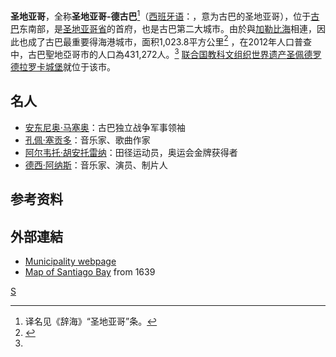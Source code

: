 {{NoteTA
|G1=地名
|1=zh-hans:哈瓦那;zh-tw:哈瓦那;zh-hk:夏灣拿;zh-cn:哈瓦那;}}{{Infobox settlement
|official_name          = 圣地亚哥-德古巴
|other_name             =
|native_name            =  Santiago de Cuba
|nickname               =
|settlement_type        = 市
|motto                  =
|image_skyline          =Escuela_Ing_Luis_Armando_Morales_Mustelier_002.jpg
|imagesize              =
|image_caption          =圣地亚哥-德古巴的風景
|image_flag             =
|flag_size              =
|image_seal             =
|seal_size              =
|image_shield           =
|shield_size            =
|city_logo              =
|citylogo_size          =
|image_map              =
|mapsize                =
|map_caption            =
|image_map1             =
|mapsize1               =
|map_caption1           =
|image_dot_map          =
|dot_mapsize            =
|dot_map_caption        =
|dot_x =   |dot_y =
|pushpin_map            = Cuba
|pushpin_label_position = 
|pushpin_map_caption    = 
|pushpin_mapsize        = 
|coordinates_display    =
|coordinates_region     = 
|subdivision_type       = 國家
|subdivision_name       ={{CUB}}
|subdivision_type1      = [[古巴行政區劃|省]]
|subdivision_name1      =  [[圣地亚哥省_(古巴)|圣地亚哥省]]
|subdivision_type2      =
|subdivision_name2      =
|subdivision_type3      =
|subdivision_name3      =
|subdivision_type4      =
|subdivision_name4      =
|government_footnotes   =
|government_type        =
|leader_title           =
|leader_name            =
|leader_title1          =  <!-- for places with, say, both a mayor and a city manager -->
|leader_name1           =
|leader_title2          =
|leader_name2           =
|leader_title3          =
|leader_name3           =
|leader_title4          =
|leader_name4           =
|established_title      =  建立
|established_date       = 1514年
|established_title2     =  <!-- Incorporated (town) -->
|established_date2      =
|established_title3     =  <!-- Incorporated (city) -->
|established_date3      =
|area_magnitude         =
|unit_pref                = <!--Enter: Imperial, if Imperial (metric) is desired-->
|area_footnotes           =
|area_total_km2           = 1023.8
|area_land_km2            =
|area_water_km2           =
|area_total_sq_mi         =
|area_land_sq_mi          =
|area_water_sq_mi         =
|area_water_percent       =
|area_urban_km2           =
|area_urban_sq_mi         =
|area_metro_km2           =
|area_metro_sq_mi         =
|population_as_of               = 2011年
|population_footnotes           =<ref name=census2012>{{Cite web |url=http://www.one.cu/publicaciones/cepde/cpv2012/20140428informenacional/37_tabla_I_6.pdf |title=Tabla I.6: Población residente en ciudades por sexos y relación de masculinidad |publisher=Oficina Nacional de Estadísticas |date=January 2014 |access-date=2017-10-19 |language=es |archive-date=2014-11-13 |archive-url=https://web.archive.org/web/20141113193006/http://www.one.cu/publicaciones/cepde/cpv2012/20140428informenacional/37_tabla_I_6.pdf |url-status=dead }}</ref>
|population_note                =
|population_total               = 444,851
|population_density_km2         = 461.3
|population_density_sq_mi       =
|population_metro               =
|population_density_metro_km2   =
|population_density_metro_sq_mi =
|population_urban               =
|population_density_urban_km2   =
|population_density_urban_sq_mi =
|population_blank1_title        =
|population_blank1              =
|population_density_blank1_km2 =
|population_density_blank1_sq_mi =
|timezone               =
|utc_offset             =
|timezone_DST           =
|utc_offset_DST         =
|latd=20 |latm=01 |lats=11.4 |latNS=N
|longd=75 |longm=48 |longs=50.1 |longEW=W
|elevation_footnotes    =  <!--for references: use<ref> </ref> tags-->
|elevation_m            = 82
|elevation_ft           =
|postal_code_type       =  <!-- enter ZIP code, Postcode, Post code, Postal code... -->
|postal_code            =
|area_code              = +53-22
|blank_name             =
|blank_info             =
|blank1_name            =
|blank1_info            =
|website                = [http://www.santiago.cu/ Santiago.cu]
|footnotes              =
}} 

'''圣地亚哥'''，全称'''圣地亚哥-德古巴'''<ref>译名见《辞海》“圣地亚哥”条。</ref>（[[西班牙语|西班牙语]]：'''{{lang|es|Santiago de Cuba}}'''，意为古巴的圣地亚哥），位于[[古巴|古巴]]东南部，是[[圣地亚哥省_(古巴)|圣地亚哥省]]的首府，也是古巴第二大城市。由於與[[加勒比海|加勒比海]]相連，因此也成了古巴最重要得海港城市，面积1,023.8平方公里<ref name=santiagomun>{{Cite web |url=http://www.santiago.cu/nuestrostgo/Municipio/2.htm |title=Municipalities of Santiago de Cuba |author=Santiago.cu |year=2006 |access-date=2007-10-05 |language=es |url-status=dead |archive-url=https://web.archive.org/web/20071215121200/http://www.santiago.cu/nuestrostgo/Municipio/2.htm |archive-date=2007-12-15 }}</ref> ，在2012年人口普查中，古巴聖地亞哥市的人口為431,272人。<ref name=census2012/>
[[联合国教科文组织|联合国教科文组织]][[世界遗产|世界遗产]][[圣佩德罗德拉罗卡城堡|圣佩德罗德拉罗卡城堡]]就位于该市。
== 名人 ==
* [[安东尼奥·马塞奥|安东尼奥·马塞奥]]：古巴独立战争军事领袖
* [[孔佩·塞贡多|孔佩·塞贡多]]：音乐家、歌曲作家
* [[阿尔韦托·胡安托雷纳|阿尔韦托·胡安托雷纳]]：田径运动员，奥运会金牌获得者
* [[德西·阿纳斯|德西·阿纳斯]]：音乐家、演员、制片人

==参考资料==
{{reflist}}


==外部連結==
{{Commons category}}
*[http://www.guije.com/pueblo/municipios/osantiago/index.htm Municipality webpage] {{Wayback|url=http://www.guije.com/pueblo/municipios/osantiago/index.htm |date=20061114172441 }} {{in lang|es}}
*[http://www.wdl.org/en/item/10079/ Map of Santiago Bay] {{Wayback|url=http://www.wdl.org/en/item/10079/ |date=20211025151447 }} from 1639 {{in lang|nl}}


[[Category:古巴城市|S]]